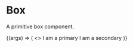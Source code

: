
<Meta title="Layouts/SystemBox (Labs)" component={SystemBox} />

# Box

<StoryStatus status="volatile" />

A primitive box component.

<Canvas>
  <Story
    name="SystemBox"
    args={{
      children: 'Hello world I am a box',
    }}
  >
    {(args) => (
      <>
        <SystemBox variant="primary">I am a primary</SystemBox>
        <SystemBox variant="secondary">I am a secondary</SystemBox>
      </>
    )}
  </Story>
</Canvas>

<Props story="SystemBox" />
